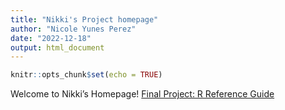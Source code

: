 ```yaml
---
title: "Nikki's Project homepage"
author: "Nicole Yunes Perez"
date: "2022-12-18"
output: html_document
---
```


```r
knitr::opts_chunk$set(echo = TRUE)
```

Welcome to Nikki's Homepage!
[Final Project: R Reference Guide](final_R_reference.html)